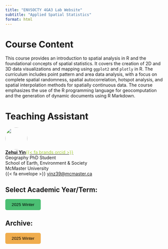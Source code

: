 ```yaml
---
title: "ENVSOCTY 4GA3 Lab Website"
subtitle: "Applied Spatial Statistics"
format: html
---
```


```{=html}
<style>
  #quarto-sidebar {
    display: none !important;
  }
  
  .quarto-secondary-nav {
    display: none !important;
  }
</style>
```

# Course Content

This course provides an introduction to spatial analysis in R and the foundational concepts of spatial statistics. It covers the creation of 2D and 3D data visualizations and mapping using `ggplot2` and `plotly` in R. The curriculum includes point pattern and area data analysis, with a focus on complete spatial randomness, spatial autocorrelation, hotspot analysis, and spatial interpolation methods for spatially continuous data. The course emphasizes the use of the R programming language for geocomputation and the generation of dynamic documents using R Markdown.

# Teaching Assistant

![](./images/Headshot_square.png){fig-align="left" style="object-fit: cover;width:5em;height:5em;border-radius: 50%;"}<br/>
**[Zehui Yin](https://zehuiyin.github.io)**[[{{< fa brands orcid >}}]{style="color:#A6CE39"}](https://orcid.org/0000-0001-6954-7918)<br/>
Geography PhD Student<br/>
School of Earth, Environment & Society<br/>
McMaster University<br/>
{{< fa envelope >}} [yinz39@mcmaster.ca](mailto:yinz39@mcmaster.ca)

## Select Academic Year/Term:

```{=html}
<style>
  #current {
    background-color: #4bbf73;
    color: black;
    padding: 10px 20px; /* Add some padding */
    border: none; /* Remove border */
    border-radius: 5px;
    cursor: pointer; /* Add a pointer cursor on hover */
  }

  #current:hover {
    background-color: #215f37;
  }
</style>
```

[<button type="button" id="current">2025 Winter</button>](./2025-Winter/index.html)

## Archive:

```{=html}
<style>
  #previous {
    background-color: #f0ad4e;
    color: black;
    padding: 10px 20px; /* Add some padding */
    border: none; /* Remove border */
    border-radius: 5px;
    cursor: pointer; /* Add a pointer cursor on hover */
  }

  #previous:hover {
    background-color: #6d4e24;
  }
</style>
```

[<button type="button" id="previous">2025 Winter</button>](./2025-Winter/index.html)
